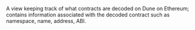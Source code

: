 A view keeping track of what contracts are decoded on Dune on Ethereum; contains information associated with the decoded contract such as namespace, name, address, ABI.